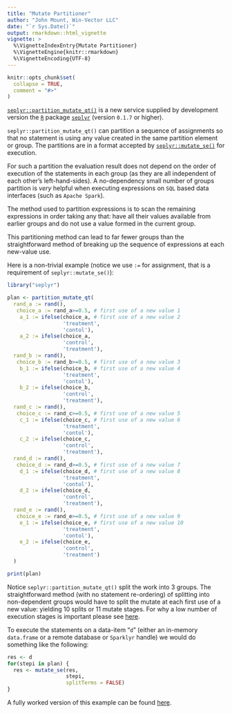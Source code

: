 ```yaml
---
title: "Mutate Partitioner"
author: "John Mount, Win-Vector LLC"
date: "`r Sys.Date()`"
output: rmarkdown::html_vignette
vignette: >
  %\VignetteIndexEntry{Mutate Partitioner}
  %\VignetteEngine{knitr::rmarkdown}
  %\VignetteEncoding{UTF-8}
---
```


```r
knitr::opts_chunk$set(
  collapse = TRUE,
  comment = "#>"
)
```

[`seplyr::partition_mutate_qt()`](https://winvector.github.io/seplyr/reference/partition_mutate_qt.html) is
a new service supplied by development version the [`R`](https://www.r-project.org) package [`seplyr`](https://winvector.github.io/seplyr/) (version `0.1.7` or higher).

`seplyr::partition_mutate_qt()` can partition a sequence of assignments so that no statement is using any value created in the same partition element or group.
The partitions are in a format accepted by [`seplyr::mutate_se()`](https://winvector.github.io/seplyr/reference/mutate_se.html) for execution.

For such a partition the evaluation result does not depend on the order of execution of the statements in each group (as they are all independent of each other's left-hand-sides).  A no-dependency small number of 
groups partition is *very* helpful when executing expressions on `SQL` based 
data interfaces (such as `Apache Spark`).

The method used to partition expressions is
to scan the remaining expressions in order taking any that: have all their values available from earlier groups and
do not use a value formed in the current group. 

This partitioning method can lead to far fewer
groups than the straightforward method of breaking up the sequence of expressions
at each new-value use.

Here is a non-trivial example (notice we use `:=` for assignment, that is a requirement of `seplyr::mutate_se()`):

```r
library("seplyr")

plan <- partition_mutate_qt(
  rand_a := rand(),
   choice_a := rand_a>=0.5, # first use of a new value 1
    a_1 := ifelse(choice_a, # first use of a new value 2
                  'treatment', 
                  'contol'),
    a_2 := ifelse(choice_a, 
                  'control', 
                  'treatment'),
  rand_b := rand(),
   choice_b := rand_b>=0.5, # first use of a new value 3
    b_1 := ifelse(choice_b, # first use of a new value 4
                  'treatment', 
                  'contol'),
    b_2 := ifelse(choice_b, 
                  'control', 
                  'treatment'),
  rand_c := rand(),
   choice_c := rand_c>=0.5, # first use of a new value 5
    c_1 := ifelse(choice_c, # first use of a new value 6
                  'treatment', 
                  'contol'),
    c_2 := ifelse(choice_c, 
                  'control', 
                  'treatment'),
  rand_d := rand(),
   choice_d := rand_d>=0.5, # first use of a new value 7
    d_1 := ifelse(choice_d, # first use of a new value 8
                  'treatment', 
                  'contol'),
    d_2 := ifelse(choice_d, 
                  'control', 
                  'treatment'),
  rand_e := rand(),
   choice_e := rand_e>=0.5, # first use of a new value 9
    e_1 := ifelse(choice_e, # first use of a new value 10
                  'treatment', 
                  'contol'),
    e_2 := ifelse(choice_e, 
                  'control', 
                  'treatment')
  )

print(plan)
```

Notice `seplyr::partition_mutate_qt()` split the work into 3 groups.
The straightforward method (with no statement re-ordering) of splitting into
non-dependent groups would have to split the mutate at each first use of a 
new value: yielding 10 splits or 11 mutate stages.  For why a low number
of execution stages is 
important please see [here](http://winvector.github.io/FluidData/partition_mutate.html).

To execute the statements on a data-item "`d`" (either an in-memory `data.frame`
or a remote database or `Sparklyr` handle) we would do something like the following:

```r
res <- d
for(stepi in plan) {
  res <- mutate_se(res, 
                   stepi, 
                   splitTerms = FALSE)
}
```

A fully worked version of this example can be found [here](http://winvector.github.io/FluidData/partition_mutate_ex2.html).

